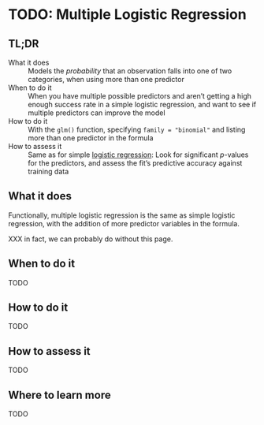 # TODO: Multiple Logistic Regression {#multiple-logistic-regression}

## TL;DR

What it does
: Models the *probability* that an observation falls into one of two categories, when using more than one predictor

When to do it
: When you have multiple possible predictors and aren't getting a high enough success rate in a simple logistic regression, and want to see if multiple predictors can improve the model

How to do it
: With the `glm()` function, specifying `family = "binomial"` and listing more than one predictor in the formula

How to assess it
: Same as for simple [logistic regression](#logistic-regression): Look for significant $p$-values for the predictors, and assess the fit's predictive accuracy against training data

## What it does

Functionally, multiple logistic regression is the same as simple logistic regression, with the addition of more predictor variables in the formula.

XXX in fact, we can probably do without this page.

## When to do it

TODO

## How to do it

TODO

## How to assess it

TODO

## Where to learn more

TODO

